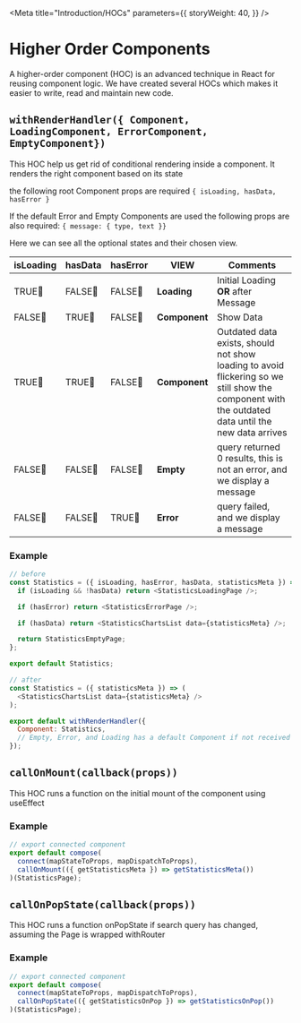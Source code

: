 
<Meta
  title="Introduction/HOCs"
  parameters={{
    storyWeight: 40,
  }}
/>

# Higher Order Components

A higher-order component (HOC) is an advanced technique in React for reusing component logic. We have created several HOCs which makes it easier to write, read and maintain new code.

## `withRenderHandler({ Component, LoadingComponent, ErrorComponent, EmptyComponent})`

This HOC help us get rid of conditional rendering inside a component.
It renders the right component based on its state

the following root Component props are required
`{ isLoading, hasData, hasError }`

If the default Error and Empty Components are used
the following props are also required:
`{ message: { type, text }}`

Here we can see all the optional states and their chosen view.

| isLoading | hasData | hasError | VIEW          | Comments                                                                                                                                           |
| --------- | ------- | -------- | ------------- | -------------------------------------------------------------------------------------------------------------------------------------------------- |
| TRUE💚    | FALSE🔴 | FALSE🔴  | **Loading**   | Initial Loading **OR** after Message                                                                                                               |
| FALSE🔴   | TRUE💚  | FALSE🔴  | **Component** | Show Data                                                                                                                                          |
| TRUE💚    | TRUE💚  | FALSE🔴  | **Component** | Outdated data exists, should not show loading to avoid flickering so we still show the component with the outdated data until the new data arrives |
| FALSE🔴   | FALSE🔴 | FALSE🔴  | **Empty**     | query returned 0 results, this is not an error, and we display a message                                                                           |
| FALSE🔴   | FALSE🔴 | TRUE💚   | **Error**     | query failed, and we display a message                                                                                                             |

### Example

```js
// before
const Statistics = ({ isLoading, hasError, hasData, statisticsMeta }) => {
  if (isLoading && !hasData) return <StatisticsLoadingPage />;

  if (hasError) return <StatisticsErrorPage />;

  if (hasData) return <StatisticsChartsList data={statisticsMeta} />;

  return StatisticsEmptyPage;
};

export default Statistics;
```

```js
// after
const Statistics = ({ statisticsMeta }) => (
  <StatisticsChartsList data={statisticsMeta} />
);

export default withRenderHandler({
  Component: Statistics,
  // Empty, Error, and Loading has a default Component if not received
});
```

## `callOnMount(callback(props))`

This HOC runs a function on the initial mount of the component using useEffect

### Example

```js
// export connected component
export default compose(
  connect(mapStateToProps, mapDispatchToProps),
  callOnMount(({ getStatisticsMeta }) => getStatisticsMeta())
)(StatisticsPage);
```

## `callOnPopState(callback(props))`

This HOC runs a function onPopState if search query has changed, assuming the Page is wrapped withRouter

### Example

```js
// export connected component
export default compose(
  connect(mapStateToProps, mapDispatchToProps),
  callOnPopState(({ getStatisticsOnPop }) => getStatisticsOnPop())
)(StatisticsPage);
```
